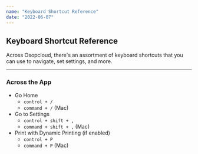 ```yaml
---
name: "Keyboard Shortcut Reference"
date: "2022-06-07"
---
```


## Keyboard Shortcut Reference

Across Osopcloud, there's an assortment of keyboard shortcuts that you can use to navigate, set settings, and more.

---

### Across the App

- Go Home
  - `control + /`
  - `command + /` (Mac)
- Go to Settings
  - `control + shift + ,`
  - `command + shift + ,` (Mac)
- Print with Dynamic Printing (if enabled)
  - `control + P`
  - `command + P` (Mac)
